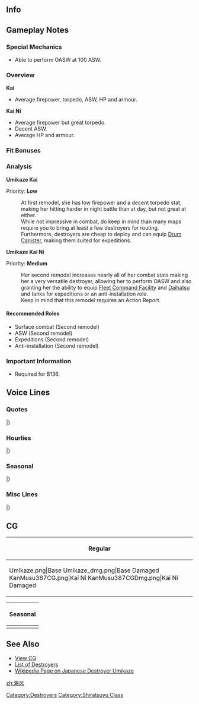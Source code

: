 ==Info==
{{KanmusuInfo|ID=258}}
{{KanmusuInfo|ID=258a}}
{{KanmusuInfo|ID=387}}

==Gameplay Notes==
===Special Mechanics===
* Able to perform OASW at 100 ASW.

===Overview===
'''Kai'''
* Average firepower, torpedo, ASW, HP and armour.  

'''Kai Ni'''
* Average firepower but great torpedo.
* Decent ASW.
* Average HP and armour.

===Fit Bonuses===
{{:{{BASEPAGENAME}}/Equipment Bonuses}}
{{clear}}

===Analysis===
'''Umikaze Kai'''

Priority: '''Low'''

:At first remodel, she has low firepower and a decent torpedo stat, making her hitting harder in night battle than at day, but not great at either.
:While not impressive in combat, do keep in mind than many maps require you to bring at least a few destroyers for routing.
:Furthermore, destroyers are cheap to deploy and can equip [[Drum Canister]], making them suited for expeditions.


'''Umikaze Kai Ni''' 

Priority: '''Medium'''
:Her second remodel increases nearly all of her combat stats making her a very versatile destroyer, allowing her to perform OASW and also granting her the ability to equip [[Fleet Command Facility]] and [[Daihatsu]] and tanks for expeditions or an anti-installation role.
:Keep in mind that this remodel requires an Action Report.

====Recommended Roles====
* Surface combat (Second remodel)
* ASW (Second remodel)
* Expeditions (Second remodel)
* Anti-installation (Second remodel)

===Important Information===
* Required for B136.

==Voice Lines==
===Quotes===
{{ShipquoteHeader}}
{{ShipquoteKai
|scenario = Introduction
|origin = 白露型駆逐艦七番艦。そして、改白露型一番艦となる、海風です。提督、どうぞよろしくお願いします！
|translation = 7th ship of the Shiratsuyu-class. Also, first ship of the revised Shiratsuyu-class, Umikaze. Admiral, I look forward to working with you!
|audio = Umikaze-Intro.mp3
}}
{{ShipquoteKai|scenario = Introduction|kai2 = yes
|origin = 改白露型駆逐艦一番艦、海風です。提督、本日もよろしくお願いします。
|translation = Improved Shiratsuyu-class destroyers' lead ship, Umikaze. Admiral, today, too, I look forward to working with you!
}}
{{ShipquoteKai
|scenario = Library
|origin = 白露型駆逐艦七番艦、改白露型としては一番艦となる海風です。
マル2計画によって建造されました。第二水雷戦隊の一翼として、ソロモン海の戦いにも参加しました。
提督、どうぞよろしくお願い致します。
|translation = 7th ship of the Shiratsuyu-class and 1st ship of the revised Shiratsuyu-class, Umikaze. 
I was built under the Circle 2 Plan. As a part of the 2nd Torpedo Squadron, I participated in the Battle of the Solomon Sea. 
Admiral, I look forward to working with you.
|audio = Umikaze-Library.mp3
}}
{{ShipquoteKai
|scenario = Secretary 1
|origin = 海風、お呼びでしょうか？
|translation = Are you calling Me?
|audio = Umikaze-Sec1.mp3
}}
{{ShipquoteKai
|scenario = Secretary 2
|origin = 江風、もーなんですか？　ふぇっ！？　提督！？　失礼しました！　ふぇ？　え、ええと…
|translation = What do you want now Kawakaze? Fueee!? Admiral!? Please excuse me! Fue? Eh, err...
|audio = Umikaze-Sec2.mp3
}}
{{ShipquoteKai
|scenario = Secretary 3
|origin = あ、艦橋ですか？ はい、一応海風型としては…あぁ、ごめんなさい。改白露型です。
|translation = Ah, my bridge? Yes, first of the Umikaze-class... ah, I'm sorry. Revised Shiratsuyu-class.<ref>The revised Shiratsuyu-class had a modified bridge design that distinguishes them from the rest of the Shiratsuyu-class.</ref>
|audio = Umikaze-Sec3.mp3
}}
{{ShipquoteKai|scenario = Secretary 3|kai2 = yes
|origin = 改白露型駆逐艦。その後期型兵装です。どうでしょう？　いいバランスですよね？
|translation = Improved Shiratsuyu-class destroyer. How do you like this late model armaments? Well balanced, aren't they?
}}
{{ShipquoteKai
|scenario = Secretary Idle
|origin = 提督？　ていと…く？　お忙しそう。今のうちに江風の様子を見てこようかしら。でも、いつお呼びがかかるか分からないし…
|translation = Admiral? Admi...ral? You're busy. I should go see what Kawakaze is up to now. But then I won't be able to know when I'm needed...
|audio = Umikaze-SecIdle.mp3
}}
{{ShipquoteKai|scenario = Idle|kai2 = yes
|origin = 提督、美味しいお茶を入れしますね？　熱いですから気をつけて。
|translation = Admiral, I'll make some delicious tea, ok? It's hot so be careful.
}}
{{ShipquoteKai
|scenario = Wedding
|origin = 提督、海風をお呼びでしょうか？　改白露型に招集をかけ…あ、違うのですか？　これは…本当に？　わぁ…嬉しい、です
|translation = Admiral, did you call for me? Do you want to gather the revised Shiratsuyu-class... ah, I'm wrong? Is this... really? Waa... I'm so happy.
|audio = Umikaze-Wedding.mp3
}}
{{ShipquoteKai
|scenario = Secretary (Married)
|origin = 提督、お疲れではないですか？　そお？　大丈夫？　大切なお体です。無理はしないでください。あ、海風、お茶を入れますね？
|translation = Admiral, aren't you tired? Really? You're fine? Please take care of yourself. Please don't push yourself too hard. Ah, I'll will get you some tea OK?
|audio = Umikaze-SecMarried.mp3
}}
{{ShipquoteKai
|scenario = Player's Score
|origin = 提督、情報ですね？　はい、海風がお持ちいたします
|translation = You want the information admiral? Yes, Umikaze has it right here.
|audio = Umikaze-PlayerScore.mp3
}}
{{ShipquoteKai
|scenario = Joining the Fleet
|origin = 改白露型一番艦、海風、抜錨します！
|translation = First ship of the revised Shiratsuyu-class, Umikaze, setting sail!
|audio = Umikaze-JoinFleet.mp3
}}
{{ShipquoteKai
|scenario = Equipment 1
|origin = 提督、ありがとうございます。強化嬉しいですね
|translation = Admiral, thank you very much. I'm happy for the reinforcement.
|audio = Umikaze-Equip1.mp3
}}
{{ShipquoteKai
|scenario = Equipment 2
|origin = あ、あの、もし可能でしたら、江風にもお願いできると…あの、嬉しいです
|translation = Ah, ummm, if it's possible, could you please do the same for Kawakaze... I'd be happy for that
|audio = Umikaze-Equip2.mp3
}}
{{ShipquoteKai
|scenario = Equipment 3
|origin = あ、すみません
|translation = Ah, excuse me
|audio = Umikaze-Equip3.mp3
}}
{{ShipquoteKai
|scenario = Supply
|origin = あ、補給ありがとうございます。助かります。
|translation = Ah, thank you for the resupply. I really needed it.
|audio = Umikaze-Supply.mp3
}}
{{ShipquoteKai
|scenario = Docking (Minor Damage)
|origin = すみません、少し入渠してまいります。
|translation = Please excuse me, I'll be entering the docks for a little while.
|audio = Umikaze-DockingMinor.mp3
}}
{{ShipquoteKai
|scenario = Docking (Major Damage)
|origin = ごめんなさい…お言葉に甘えて、しっかり傷を直しますね
|translation = I'm sorry...I'll take you up on your offer and get my injuries treated properly.
|audio = Umikaze-DockingMajor.mp3
}}
{{ShipquoteKai
|scenario = Construction
|origin = 新しい方が到着したみたいですね
|translation = It looks like a new person has arrived.
|audio = Umikaze-Construction.mp3
}}
{{ShipquoteKai
|scenario = Returning from Sortie
|origin = 艦隊、無事母港に帰投しました。大変お疲れ様でした。ふぅ…
|translation = The fleet has returned safely to the home port. Thank you for all the hard work. Fuu...	
|audio = Umikaze-SortieReturn.mp3
}}
{{ShipquoteKai
|scenario = Starting A Sortie
|origin = 第24駆逐隊、出撃します！　皆さん、続いてください！
|translation = 24th Destroyer Squadron, beginning sortie! Everyone, follow me!
|audio = Umikaze-Sortie.mp3
}}
{{ShipquoteKai|scenario = Starting A Sortie|kai2 = yes
|origin = 第二十四駆逐隊旗艦、海風。出撃します！皆さん、続いてください！
|translation = 24th Destroyer Squadron flagship, Umikaze. Sortieing! Everyone, follow me!
}}
{{ShipquoteKai
|scenario = Starting a Battle
|origin = 敵艦隊、発見しました。撃ち方、はじめ！
|translation = Enemy fleet detected. Open fire!
|audio = Umikaze-BattleStart.mp3
}}
{{ShipquoteKai
|scenario = Attack
|origin = まるでソロモンのよう…今度は、戦います！
|translation = This is just like Solomon... this time, I'll fight!<ref>She mostly did supply and troop transport missions during Guadalcanal.</ref>
|audio = Umikaze-Attack.mp3
}}
{{ShipquoteKai|scenario = Attack|kai2 = yes
|origin = This is just like Solomon... this time, I won't lose!
|translation = まるでソロモンのよう…今度は、負けはしません。てー！
}}
{{ShipquoteKai
|scenario = Night Battle Attack 
|origin = よく狙って、てー！
|translation = Ready, aim, fire!
|audio = Umikaze-NightAttack.mp3
}}
{{ShipquoteKai
|scenario = Night Battle
|origin = 夜戦で、残敵を掃討します！　全艦突撃！　皆さん、続いてください！
|translation = We'll wipe out all the enemies in night battle! All ships charge! Everyone, follow me!
|audio = Umikaze-NightBattle.mp3
}}
{{ShipquoteKai
|scenario = MVP
|origin = 海風が、一番ですか？　あ、ありがとうございます！　なんだか恥ずかしい…
|translation = I'm number one? Ah, thank you so much! Somehow it's a bit embarrassing...
|audio = Umikaze-MVP.mp3
}}
{{ShipquoteKai
|scenario = Minor Damage 1
|origin = いやぁっ！　な、なに？
|translation = Nooo! Wh, what?
|audio = Umikaze-MinorDamage1.mp3
}}
{{ShipquoteKai
|scenario = Minor Damage 2
|origin = ああぁぁ～っ！　な、なに？　魚雷？　敵船？！
|translation = Aaaaaah~! Wh, what? Torpedoes? Enemy ships?!
|audio = Umikaze-MinorDamage2.mp3
}}
{{ShipquoteKai
|scenario = Major Damage
|origin = やられてしまいました。ここは、危険です
|translation = They got me good. I'm in trouble now.
|audio = Umikaze-MajorDamage.mp3
}}
{{ShipquoteKai
|scenario = Sunk
|origin = 海風、ここまでのようです…江風…あなたは…ゆっくり、来る……のよ？
|translation = It seems Umikaze can only make it this far... Kawakaze... take your time... to come here... OK?
|audio = Umikaze-Sinking.mp3
}}
|}
<references/>
===Hourlies===
{{ShipquoteHeader | type = hourly}}
{{ShipquoteKai
|scenario = 00:00 
|origin = 提督、本日は海風がお側で時刻をお知らせしますね。　ああ、お茶、淹れ直しますね。
|translation = I'll be doing the time announcements today Admiral. Ah, I'll get you some tea.
|audio = UmikazeKai-0000.mp3
}}
{{ShipquoteKai
|scenario = 01:00 
|origin = 提督、マルヒトマルマルです。夜の艦隊も…静かですね。
|translation = It's 0100 Admiral. The fleet is quiet... at night.
|audio = UmikazeKai-0100.mp3
}}
{{ShipquoteKai
|scenario = 02:00 
|origin = 提督、マルフタマルマルです。少し眠いですか？濃いお茶をお淹れしますね。
|translation = It's 0200 Admiral. Are you a bit sleey? I'll make some strong tea.
|audio = UmikazeKai-0200.mp3
}}
{{ShipquoteKai
|scenario = 03:00 
|origin = 提督、マルサンマルマルです。たまには紅茶にしてみましょうか？　ああ、いえ、やはり緑茶が一番ですね。さあ、どうぞ。
|translation = It's 0300 Admiral. Do you want me to make black tea once in a while? Ah, no, green tea is definitely the best. Here you go.
|audio = UmikazeKai-0300.mp3
}}
{{ShipquoteKai
|scenario = 04:00 
|origin = 提督、マルヨンマルマルです。もうすぐ朝…提督、少し仮眠なされますか？海風が起きてますから、ここは大丈夫です。
|translation = It's 0400 Admiral. It's almost morning... Do you want to take a little nap Admiral? I'll wake you so sleeping here is fine.
|audio = UmikazeKai-0400.mp3
}}
{{ShipquoteKai
|scenario = 05:00 
|origin = 提督、マルゴーマルマルです。朝…になりましたね。 うーーーーん、気持ちのよい朝ですね。本日も頑張りましょう。
|translation = It's 0500 Admiral. It's... morning now. Yup, it's a lovely morning. I'll do my best today.
|audio = UmikazeKai-0500.mp3
}}
{{ShipquoteKai
|scenario = 06:00 
|origin = 提督、マルロクマルマルです。艦隊に総員起こしかけますね。　艦隊、総員起こし！おはようございます！
|translation = It's 0600 Admiral. I'll go wake the fleet. All hands, wake up! Good morning!
|audio = UmikazeKai-0600.mp3
}}
{{ShipquoteKai
|scenario = 07:00 
|origin = 提督、マルナナマルマルです。提督の朝餉もご用意しました。本日のお魚はアジの開きです。今、お茶を淹れますね。
|translation = It's 0700 Admiral. Here's your breakfast Admiral. Today's fish is horse mackerel. I'll get your tea now.
|audio = UmikazeKai-0700.mp3
}}
{{ShipquoteKai
|scenario = 08:00 
|origin = 提督、マルハチマルマルです。洗濯を片付けたら、編成と遠征の確認、してしまいますね。すみません、お待ちください。
|translation = It's 0800 Admiral. Once I'm done washing up, I'll double check the organisation and expeditions. Excuse me, please wait. <ref>She means the fleet compositions and missions.</ref>
|audio = UmikazeKai-0800.mp3
}}
{{ShipquoteKai
|scenario = 09:00 
|origin = 提督、マルキュウマルマルです。本日の編成と遠征の確認、完了しました。午前中の出撃はどうされますか？
|translation = It's 0900 Admiral. I'm done confirming the organisations and expeditions. How about going for a sortie during the morning?
|audio = UmikazeKai-0900.mp3
}}
{{ShipquoteKai
|scenario = 10:00 
|origin = 提督、ヒトマルマルマルです。南方方面に出撃されますか？　ああ、鼠輸送を優先したほうがいいですか？
|translation = It's 1000 Admiral. Shall we sortie to the south? Ah, we should prioritise Tokyo Expresses?
|audio = UmikazeKai-1000.mp3
}}
{{ShipquoteKai
|scenario = 11:00 
|origin = 提督、ヒトヒトマルマルです。妹たちですか？　はい、自慢の妹たちです。江風もしっかりやっているかしら？えへへ。
|translation = It's 1100 Admiral. My little sisters? Yes, they are my pride. I wonder if Kawakaze is doing well Ehehe.
|audio = UmikazeKai-1100.mp3
}}
{{ShipquoteKai
|scenario = 12:00 
|origin = 提督、ヒトフタマルマルです。昼餉も海風にお任せください。カレーにしましょうか？ああ、カレーうどんもいいですね。
|translation = It's 1200 Admiral. Leave lunch to me. How does curry sound? Ah, curry udon sounds good.
|audio = UmikazeKai-1200.mp3
}}
{{ShipquoteKai
|scenario = 13:00 
|origin = 提督、ヒトサンマルマルです。ああ、カレーはねてません？大丈夫ですか？カレーって落ちにくいんですよね。……大丈夫、良かったぁ。
|translation = It's 1300 Admiral. Ah, did some curry splatter? It's hard to get curry stains out ...Thank goodness you're fine.
|audio = UmikazeKai-1300.mp3
}}
{{ShipquoteKai
|scenario = 14:00 
|origin = 提督、ヒトヨンマルマルです。あっ、神通さんお疲れ様です。あっ、はい。第二四駆逐隊、頑張っています。大丈夫です。
|translation = It's 1400 Admiral. Ah, thanks for your hard work Jintsuu-san. Ah, yes. The 24th Destroyer Division is doing our best. We're fine.
|audio = UmikazeKai-1400.mp3
}}
{{ShipquoteKai
|scenario = 15:00 
|origin = 提督、ヒトゴーマルマルです。やはり二水戦は光栄ですが、緊張します。はい…
|translation = It's 1500 Admiral. It's definitely an honour to be part of the 2nd DesRon, but I'm still nervous. Yes...
|audio = UmikazeKai-1500.mp3
}}
{{ShipquoteKai
|scenario = 16:00 
|origin = 提督、ヒトロクマルマ…あっ…涼風！お疲れ様です。いつも元気ね。えへへ、頑張って！
|translation = It's 1600 Admiral. Ah... Suzukaze! Thanks for your hard work. You're energetic as usual. Ehehe, do your best!
|audio = UmikazeKai-1600.mp3
}}
{{ShipquoteKai
|scenario = 17:00 
|origin = 提督、ヒトナナマルマルです。あっ…満潮、どうしたの？えっ、朝潮？見てないけど…探してるの？
|translation = It's 1700 Admiral. Ah... What's wrong Michishio? Eh, Asashio? I haven't seen her... Are you looking for her?
|audio = UmikazeKai-1700.mp3
}}
{{ShipquoteKai
|scenario = 18:00 
|origin = 提督、ヒトハチマルマルです。そろそろ海風、夕餉の支度に入りますね。今晩は何がいいかしら…？
|translation = It's 1800 Admiral. It's almost time for me to start dinner preparations. What should I make tonight...?
|audio = UmikazeKai-1800.mp3
}}
{{ShipquoteKai
|scenario = 19:00 
|origin = 提督、ヒトキュウマルマルです。夕餉の支度が整いました。今晩はチキンライスにしてみました。どうでしょう…？おいしい…？
|translation = It's 1900 Admiral. The dinner preparations are complete. I made some chicken rice tonight. How is it...? Is it delicious...?
|audio = UmikazeKai-1900.mp3
}}
{{ShipquoteKai
|scenario = 20:00 
|origin = 提督、フタマルマルマルです。あっ、江風、どうしたの？　川内さんと夜戦に出撃？あっ、気をつけてね！しっかりね！
|translation = It's 2000 Admiral. Ah, what's wrong Kawakaze? Going on a night battle with Sendai-san? Ah, be careful! Work hard!<ref>Kawakaze was sunk around this time.</ref>
|audio = UmikazeKai-2000.mp3
}}
{{ShipquoteKai
|scenario = 21:00 
|origin = 提督、フタヒトマルマルです。あのう…江風、少し心配です…大丈夫かしら…？
|translation = It's 2100 Admiral. Ummm... I'm a bit worried about Kawakaze... Is she alright...?
|audio = UmikazeKai-2100.mp3
}}
{{ShipquoteKai
|scenario = 22:00 
|origin = 提督、フタフタマルマルです。江風、無事に帰投しました。良かったぁ…。川内さんも大変お疲れ様でした！
|translation = It's 2200 Admiral. Kawakaze has returned safely. Thank goodness... Thank you for your hard work too Sendai-san!
|audio = UmikazeKai-2200.mp3
}}
{{ShipquoteKai
|scenario = 23:00 
|origin = 提督、フタサンマルマルです。本日も大変お疲れ様でした。明日もご一緒に頑張って参りましょう。
|translation = It's 2300 Admiral. Thank you for your hard work today. Let's do our best together tomorrow too.
|audio = UmikazeKai-2300.mp3
}}
|}
<references/>
===Seasonal===
{{SeasonalHeaderOld}}
{{SeasonalQuote
|scenario = [[Seasonal/Early_Autumn_2015_Seasonal_Update|Early Autumn 2015]]
|origin = 秋はお芋が美味しいですよね。提督、少しお芋蒸かしましょうか？お茶もお入れしますね。おまちください。
|translation =	Sweet potatoes in autumn are delicious. Should I steam a few potatoes, Admiral? I’ll make some tea too. Please wait.
|audio = Umikaze_Early_Autumn2015.ogg
|notes =
}}
{{SeasonalQuote
|scenario = [[Seasonal/Christmas_2015|Christmas 2015]]
|origin = 提督、今日はお祭りなのですね。モミの木の飾りも綺麗です。海風…幸せです。
|translation =	Today is a festival, Admiral. The decorations on the fir are beautiful. I’m… happy.
|audio = Umikaze_Christmas_2015_Sec1.ogg
|notes =
}}
{{SeasonalQuote
|scenario = [[Seasonal/End_of_Year_2015|End of Year 2015]]
|origin = 提督、早いですね！もう師走です！鎮守府も大掃除を急がないといけませんね。大丈夫です！海風におまかせください！
|translation =	Time sure flew, Admiral! It’s already December! I need to hurry and start the Naval Base spring clean. It’s fine! Please leave it to me!
|audio = Umikaze_Year_End_2015_Sec1.ogg
|notes = 
}}
{{SeasonalQuote
|scenario = [[Seasonal/New_Year_2016|New Year 2016]]
|origin = 提督、明けましておめでとうございます。本年も第二十四駆逐隊と海風をどうぞよろしくお願いします！
|translation =	Happy New Year, Admiral! Please take care of us in Destroyer Division 20 this year too!
|audio = Umikaze_New_Years_2016_Sec1.ogg
|notes = 
}}
{{SeasonalQuote
|scenario = [[Seasonal/Setsubun_2016|Setsubun 2016]]
|origin = 節分ですか。はあ！江風！川内さんに豆をなげるなんて…あぁ！川内さん、すみません！あの、すみません！
|translation =	It’s Setsubun! Hey! Kawakaze! How could you throw beans at Sendai-san… Ah! Sorry about that, Sendai-san! Umm, sorry!
|audio = Umikaze_Setsubun_2016_Sec1.ogg
|notes = 
}}
{{SeasonalQuote
|scenario = [[Seasonal/Valentine%27s_Day_2016|Valentine’s Day 2016]]
|origin = こんな形で良かったかしら？少し大げさだったかしら？あぁ、提督、良かったら、こちら、どうぞ召し上がってください！
|translation =	I wonder if I got the shape right. Is it a bit exaggerated? Ah, please have some of this if you don’t mind, Admiral!
|audio = Umikaze_Valentine_Sec1.ogg
|notes = 
}}
{{SeasonalQuote
|scenario = [[Seasonal/White_Day_2016|White Day 2016]]
|origin = 提督、こちらを海風に？あ、ありがとうございます。大切にいただきます…嬉しい♪
|translation =	Is this for me, Admiral? Th-thank you very much. I’ll savour them… I’m happy♪
|audio = Umikaze_White_Day_2016.ogg
|notes = 
}}
{{SeasonalQuote
|scenario = [[Seasonal/Third_Anniversary|3rd Anniversary]]
|origin = 提督、三周年ですね。おめでとうございます。海風もお祝い、申し上げます。
|translation =	It’s the 3rd Anniversary, Admiral. Congratulations. I give you my regards.
|audio = Umikaze_3rd_Anniversary_Sec1.mp3
|notes = 
}}
{{SeasonalQuote
|scenario = [[Seasonal/Rainy_Season_2016|Rainy Season 2016]]
|origin = この季節、雨が多いですね。でも静か…いいですね。海風、雨の日も好きです。
|translation =	There’s lots of rain during this time of year. But the peacefulness… is nice. I like rainy days.
|audio = Umikaze_Rainy_Season_2016_Sec1.mp3
|notes = 
}}
{{SeasonalQuote
|scenario = [[Seasonal/Early_Summer_2016|Early Summer 2016]]
|origin = 少し暑くなってきましたね。提督、もうすぐ今年も夏が来るのですね。今年の水着、どうしよう？新調しようかしら。
|translation =	It’s gotten a bit hotter. Summer is almost here, Admiral. What should I do about this year’s swimsuit? I wonder if I should get a new one.
|audio = Umikaze_Early_Summer_Sec1_2016.ogg
|notes = 
}}
{{SeasonalQuote
|scenario = [[Seasonal/Summer_2016|Midsummer 2016]]
|origin = 提督、夏ですね。日差しが本当に強いですね。あぁ、大丈夫です。一応肌にはオイル塗っています。てへへ♪
|translation =	It’s summer, Admiral. The sun is really beating down. Ah, it’s fine. I applied some sunscreen just in case. Tehehe♪
|audio = Umikaze_Sec1_Midsummer_2016.ogg
|notes = 
}}
{{SeasonalQuote
|scenario = [[Seasonal/Fourth_Anniversary|4th Anniversary]]
|origin = 提督、四周年ですね！海風お祝い申し上げます！本当に嬉しい事ですね！
|translation =	It’s the 4th Anniversary, Admiral! I congratulate you! This is such a happy occasion!
|audio = Umikaze_4th_Anniversary_Sec1_2017.mp3
|notes = 
}}
{{SeasonalQuote
|scenario = [[Seasonal/Fifth_Anniversary|5th Anniversary]]
|origin = 提督、今日は記念日ですね。ご一緒できて、海風、光栄です。
|translation =	Today is an anniversary, Admiral. It’s an honour to spend the day with you.
|audio = Umikaze_5th_Anniversary_Sec1.mp3
|notes = 
}}
|}
<references/>
===Misc Lines===
{{SeasonalHeaderOld}}
{{SeasonalQuote
|scenario = [[Fall 2015 Event]]
|origin = 江風、少し自重しないと…本当に…お姉さんは心配です。
|translation =	Show a little restraint, Kawakaze… Really… I’m worried about you.
|audio = Umikaze_Fall_Event_2015_Sec1.mp3
|notes = 
}}
|}
<references/>
==CG==
{| class="mw-collapsible mw-collapsed wikitable" style="width: 100%;"
!Regular
|-
|<gallery>
Umikaze.png|Base
Umikaze_dmg.png|Base Damaged
KanMusu387CG.png|Kai Ni
KanMusu387CGDmg.png|Kai Ni Damaged
</gallery>
|}
{| class="mw-collapsible mw-collapsed wikitable" style="width: 100%;"
!Seasonal
|-
|<gallery>
Umikaze Full Summer 2017.png|[[Seasonal/Summer_2017|Summer 2017]]
Umikaze Full Summer 2017 Damaged.png||[[Seasonal/Summer_2017|Summer 2017 Damaged]]
KanMusu258Mitsukoshi2019.png|[[Seasonal/Coming_of_Spring_2019|Mitsukoshi Collaboration 2019]]
KanMusu258Mitsukoshi2019Dmg.png|[[Seasonal/Coming_of_Spring_2019|Mitsukoshi Collaboration 2019 Damaged]]
587_Ship_Full_Umikaze Kai Ni Rainy Season 2020.png|[[Seasonal/Rainy_Season_2020|Kai Ni Rainy Season 2020]]
587_Ship_Full_Umikaze Kai Ni Rainy Season 2020_Damaged.png|[[Seasonal/Rainy_Season_2020|Kai Ni Rainy Season 2020 Damaged]]
</gallery>
|}

==See Also==
*[[{{PAGENAMEE}}/Gallery|View {{PAGENAME}} CG]]
*[[EliteDD|List of Destroyers]]
*[[:wikipedia:Japanese_destroyer_Umikaze_(1936)|Wikipedia Page on Japanese Destroyer Umikaze]]
{{Shiplist}}
[[Category:Destroyers]]
[[Category:Shiratsuyu Class]]
[[zh:海风]]